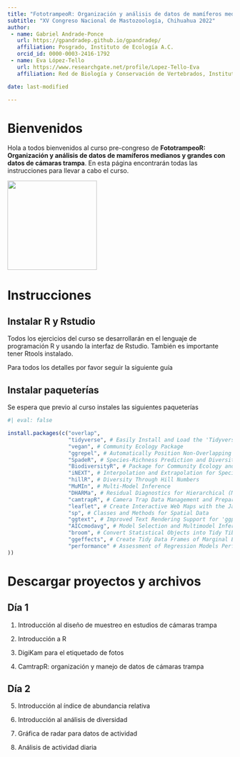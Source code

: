 ```yaml
---
title: "FototrampeoR: Organización y análisis de datos de mamíferos medianos y grandes con datos de cámaras trampa"
subtitle: "XV Congreso Nacional de Mastozoología, Chihuahua 2022"
author: 
 - name: Gabriel Andrade-Ponce
   url: https://gpandradep.github.io/gpandradep/ 
   affiliation: Posgrado, Instituto de Ecología A.C.
   orcid_id: 0000-0003-2416-1792
 - name: Eva López-Tello
   url: https://www.researchgate.net/profile/Lopez-Tello-Eva 
   affiliation: Red de Biología y Conservación de Vertebrados, Instituto de Ecología A.C.

date: last-modified

---
```


# Bienvenidos

Hola a todos bienvenidos al curso pre-congreso de **FototrampeoR: Organización y análisis de datos de mamíferos medianos y grandes con datos de cámaras trampa**. En esta página encontrarán todas las instrucciones para llevar a cabo el curso.

<aside>
![](https://mamiferosmexico.org/Posters_cursos/AMMAC_Eva_Gabriel.jpg){width="200"}
</aside>

# Instrucciones

## Instalar R y Rstudio
Todos los ejercicios del curso se desarrollarán en el lenguaje de programación R y usando la interfaz de Rstudio. También es importante tener Rtools instalado. 

Para todos los detalles por favor seguir la siguiente guía

## Instalar paqueterías

Se espera que previo al curso instales las siguientes paqueterías

```r
#| eval: false

install.packages(c("overlap",
                   "tidyverse", # Easily Install and Load the 'Tidyverse'
                   "vegan", # Community Ecology Package
                   "ggrepel", # Automatically Position Non-Overlapping Text Labels with 'ggplot2'
                   "SpadeR", # Species-Richness Prediction and Diversity Estimation with R
                   "BiodiversityR", # Package for Community Ecology and Suitability Analysis
                   "iNEXT", # Interpolation and Extrapolation for Species Diversity
                   "hillR", # Diversity Through Hill Numbers
                   "MuMIn", # Multi-Model Inference
                   "DHARMa", # Residual Diagnostics for Hierarchical (Multi-Level / Mixed", Regression Models
                   "camtrapR", # Camera Trap Data Management and Preparation of Occupancy and Spatial Capture-Recapture Analyses
                   "leaflet", # Create Interactive Web Maps with the JavaScript 'Leaflet' Library
                   "sp", # Classes and Methods for Spatial Data
                   "ggtext", # Improved Text Rendering Support for 'ggplot2'
                   "AICcmodavg", # Model Selection and Multimodel Inference Based on (Q",AIC(c",
                   "broom", # Convert Statistical Objects into Tidy Tibbles
                   "ggeffects", # Create Tidy Data Frames of Marginal Effects for 'ggplot' from Model Outputs
                   "performance" # Assessment of Regression Models Performance
))

```

# Descargar proyectos y archivos

## Día 1

1. Introducción al diseño de muestreo en estudios de cámaras trampa

2. Introducción a R

3. DigiKam para el etiquetado de fotos

4. CamtrapR: organización y manejo de datos de cámaras trampa

## Día 2

5. Introducción al índice de abundancia relativa

6. Introducción al análisis de diversidad

7. Gráfica de radar para datos de actividad

8. Análisis de actividad diaria